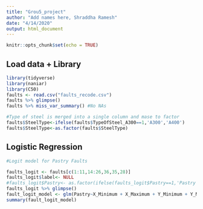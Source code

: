 ```yaml
---
title: "Grou5_project"
author: "Add names here, Shraddha Ramesh"
date: "4/14/2020"
output: html_document
---
```


```r
knitr::opts_chunk$set(echo = TRUE)
```

## Load data + Library
```r
library(tidyverse)
library(naniar)
library(C50)
faults <- read.csv("faults_recode.csv")
faults %>% glimpse()
faults %>% miss_var_summary() #No NAs

#Type of steel is merged into a single column and mase to factor
faults$SteelType<-ifelse(faults$TypeOfSteel_A300==1,'A300','A400')
faults$SteelType<-as.factor(faults$SteelType)

```

## Logistic Regression

```r
#Logit model for Pastry Faults

faults_logit <- faults[c(1:11,14:26,36,35,28)]
faults_logit$label<- NULL
#faults_logit$Pastry<- as.factor(ifelse(faults_logit$Pastry==1,'Pastry','Not Pastry'))
faults_logit %>% glimpse()
fault_logit_model <- glm(Pastry~X_Minimum + X_Maximum + Y_Minimum + Y_Maximum +Pixels_Areas + X_Perimeter + Y_Perimeter + Sum_of_Luminosity + Minimum_of_Luminosity + Maximum_of_Luminosity + Length_of_Conveyer + Steel_Plate_Thickness + Edges_Index+ Square_Index + Edges_Y_Index + LogOfAreas, data = faults_logit, family = 'binomial')
summary(fault_logit_model)


```

